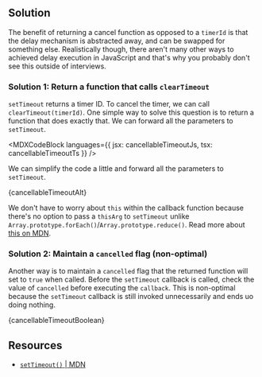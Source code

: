 

## Solution

The benefit of returning a cancel function as opposed to a `timerId` is that the delay mechanism is abstracted away, and can be swapped for something else. Realistically though, there aren't many other ways to achieved delay execution in JavaScript and that's why you probably don't see this outside of interviews.

### Solution 1: Return a function that calls `clearTimeout`

`setTimeout` returns a timer ID. To cancel the timer, we can call `clearTimeout(timerId)`. One simple way to solve this question is to return a function that does exactly that. We can forward all the parameters to `setTimeout`.

<MDXCodeBlock
  languages={{ jsx: cancellableTimeoutJs, tsx: cancellableTimeoutTs }}
/>

We can simplify the code a little and forward all the parameters to `setTimeout`.

<MDXCodeBlock>{cancellableTimeoutAlt}</MDXCodeBlock>

We don't have to worry about `this` within the callback function because there's no option to pass a `thisArg` to `setTimeout` unlike `Array.prototype.forEach()`/`Array.prototype.reduce()`. Read more about [this on MDN](https://developer.mozilla.org/en-US/docs/Web/API/setTimeout#the_this_problem).

### Solution 2: Maintain a `cancelled` flag (non-optimal)

Another way is to maintain a `cancelled` flag that the returned function will set to `true` when called. Before the `setTimeout` callback is called, check the value of `cancelled` before executing the `callback`. This is non-optimal because the `setTimeout` callback is still invoked unnecessarily and ends uo doing nothing.

<MDXCodeBlock>{cancellableTimeoutBoolean}</MDXCodeBlock>

## Resources

- [`setTimeout()` | MDN](https://developer.mozilla.org/en-US/docs/Web/API/setTimeout)
